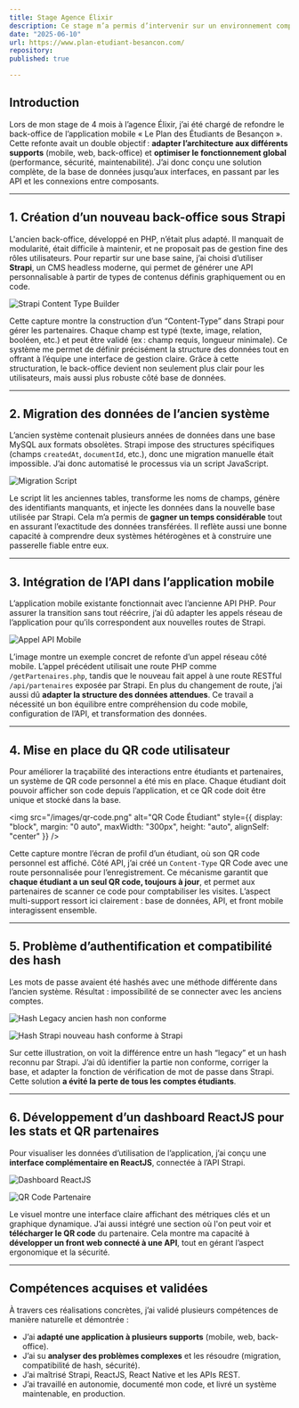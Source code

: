 ```yaml
---
title: Stage Agence Élixir
description: Ce stage m’a permis d’intervenir sur un environnement complet (web, mobile, API, base de données) et de refondre une solution existante pour l’adapter à plusieurs supports, tout en optimisant ses performances, sa sécurité et sa maintenabilité.
date: "2025-06-10"
url: https://www.plan-etudiant-besancon.com/
repository:
published: true

---
```


## Introduction

Lors de mon stage de 4 mois à l’agence Élixir, j’ai été chargé de refondre le back-office de l’application mobile « Le Plan des Étudiants de Besançon ».
Cette refonte avait un double objectif : **adapter l’architecture aux différents supports** (mobile, web, back-office) et **optimiser le fonctionnement global** (performance, sécurité, maintenabilité). J’ai donc conçu une solution complète, de la base de données jusqu’aux interfaces, en passant par les API et les connexions entre composants.

---

## 1. Création d’un nouveau back-office sous Strapi

L'ancien back-office, développé en PHP, n’était plus adapté. Il manquait de modularité, était difficile à maintenir, et ne proposait pas de gestion fine des rôles utilisateurs. Pour repartir sur une base saine, j’ai choisi d’utiliser **Strapi**, un CMS headless moderne, qui permet de générer une API personnalisable à partir de types de contenus définis graphiquement ou en code.


![Strapi Content Type Builder](/images/content-type-builder.png)



Cette capture montre la construction d’un “Content-Type” dans Strapi pour gérer les partenaires. Chaque champ est typé (texte, image, relation, booléen, etc.) et peut être validé (ex : champ requis, longueur minimale). 
Ce système me permet de définir précisément la structure des données tout en offrant à l’équipe une interface de gestion claire. Grâce à cette structuration, le back-office devient non seulement plus clair pour les utilisateurs, mais aussi plus robuste côté base de données.

---

## 2. Migration des données de l’ancien système


L’ancien système contenait plusieurs années de données dans une base MySQL aux formats obsolètes. Strapi impose des structures spécifiques (champs `createdAt`, `documentId`, etc.), donc une migration manuelle était impossible. J’ai donc automatisé le processus via un script JavaScript.


![Migration Script](/images/script-migration.png)


Le script lit les anciennes tables, transforme les noms de champs, génère des identifiants manquants, et injecte les données dans la nouvelle base utilisée par Strapi.
Cela m’a permis de **gagner un temps considérable** tout en assurant l’exactitude des données transférées. Il reflète aussi une bonne capacité à comprendre deux systèmes hétérogènes et à construire une passerelle fiable entre eux.

---

## 3. Intégration de l’API dans l’application mobile


L’application mobile existante fonctionnait avec l’ancienne API PHP. Pour assurer la transition sans tout réécrire, j’ai dû adapter les appels réseau de l’application pour qu’ils correspondent aux nouvelles routes de Strapi.

![Appel API Mobile](/images/appel-api.png)


L’image montre un exemple concret de refonte d’un appel réseau côté mobile. L’appel précédent utilisait une route PHP comme `/getPartenaires.php`, tandis que le nouveau fait appel à une route RESTful `/api/partenaires` exposée par Strapi.
En plus du changement de route, j’ai aussi dû **adapter la structure des données attendues**. Ce travail a nécessité un bon équilibre entre compréhension du code mobile, configuration de l’API, et transformation des données.

---

## 4. Mise en place du QR code utilisateur


Pour améliorer la traçabilité des interactions entre étudiants et partenaires, un système de QR code personnel a été mis en place. Chaque étudiant doit pouvoir afficher son code depuis l’application, et ce QR code doit être unique et stocké dans la base.

<img
  src="/images/qr-code.png"
  alt="QR Code Étudiant"
  style={{ display: "block", margin: "0 auto", maxWidth: "300px", height: "auto", alignSelf: "center" }}
/>

Cette capture montre l’écran de profil d’un étudiant, où son QR code personnel est affiché. Côté API, j’ai créé un `Content-Type` QR Code avec une route personnalisée pour l’enregistrement.
Ce mécanisme garantit que **chaque étudiant a un seul QR code, toujours à jour**, et permet aux partenaires de scanner ce code pour comptabiliser les visites. L’aspect multi-support ressort ici clairement : base de données, API, et front mobile interagissent ensemble.

---

## 5. Problème d’authentification et compatibilité des hash


Les mots de passe avaient été hashés avec une méthode différente dans l’ancien système. Résultat : impossibilité de se connecter avec les anciens comptes.


![Hash Legacy](/images/ancien-hash.png)
ancien hash non conforme

![Hash Strapi](/images/nouveau-hash.png)
nouveau hash conforme à Strapi


Sur cette illustration, on voit la différence entre un hash “legacy” et un hash reconnu par Strapi. J’ai dû identifier la partie non conforme, corriger la base, et adapter la fonction de vérification de mot de passe dans Strapi. Cette solution **a évité la perte de tous les comptes étudiants**.

---

## 6. Développement d’un dashboard ReactJS pour les stats et QR partenaires


Pour visualiser les données d’utilisation de l’application, j’ai conçu une **interface complémentaire en ReactJS**, connectée à l’API Strapi.


![Dashboard ReactJS](/images/graphique-accueil.png)

![QR Code Partenaire](/images/qr-code-partenaire.png)


Le visuel montre une interface claire affichant des métriques clés et un graphique dynamique. J’ai aussi intégré une section où l'on peut voir et **télécharger le QR code** du partenaire. Cela montre ma capacité à **développer un front web connecté à une API**, tout en gérant l’aspect ergonomique et la sécurité.

---

## Compétences acquises et validées

À travers ces réalisations concrètes, j’ai validé plusieurs compétences de manière naturelle et démontrée :

- J’ai **adapté une application à plusieurs supports** (mobile, web, back-office).
- J’ai su **analyser des problèmes complexes** et les résoudre (migration, compatibilité de hash, sécurité).
- J’ai maîtrisé Strapi, ReactJS, React Native et les APIs REST.
- J’ai travaillé en autonomie, documenté mon code, et livré un système maintenable, en production.